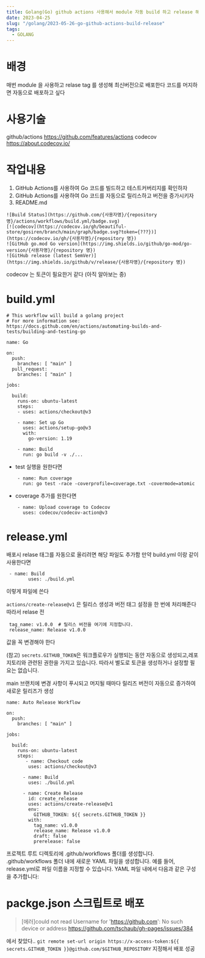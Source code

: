 ```yaml
---
title: Golang(Go) github actions 사용해서 module 자동 build 하고 release 해보자
date: 2023-04-25
slug: "/golang/2023-05-26-go-github-actions-build-release"
tags:
  - GOLANG
---
```


# 배경
매번 module 을 사용하고 relase tag 를 생성해 최신버전으로 배포한다
코드를 머지하면 자동으로  배포하고 싶다

# 사용기술
github/actions https://github.com/features/actions
codecov https://about.codecov.io/

# 작업내용
1. GitHub Actions를 사용하여 Go 코드를 빌드하고 테스트커버리지를 확인하자
2. GitHub Actions를 사용하여 Go 코드를 자동으로 릴리스하고 버전을 증가시키자
3. README.md
```
![Build Status](https://github.com/{사용자명}/{repository 명}/actions/workflows/build.yml/badge.svg)
[![codecov](https://codecov.io/gh/beautiful-store/gosiren/branch/main/graph/badge.svg?token={???})](https://codecov.io/gh/{사용자명}/{repository 명})
![GitHub go.mod Go version](https://img.shields.io/github/go-mod/go-version/{사용자명}/{repository 명})
![GitHub release (latest SemVer)](https://img.shields.io/github/v/release/{사용자명}/{repository 명})
```
codecov 는 토큰이 필요한거 같다 (아직 알아보는 중)

# build.yml
```
# This workflow will build a golang project
# For more information see: https://docs.github.com/en/actions/automating-builds-and-tests/building-and-testing-go

name: Go

on:
  push:
    branches: [ "main" ]
  pull_request:
    branches: [ "main" ]

jobs:

  build:
    runs-on: ubuntu-latest
    steps:
    - uses: actions/checkout@v3

    - name: Set up Go
      uses: actions/setup-go@v3
      with:
        go-version: 1.19

    - name: Build
      run: go build -v ./...
```
* test 실행을 원한다면
```
    - name: Run coverage
      run: go test -race -coverprofile=coverage.txt -covermode=atomic
```
* coverage 추가를 원한다면
```
    - name: Upload coverage to Codecov
      uses: codecov/codecov-action@v3
```
# release.yml
배포시 relase 태그를 자동으로 올리려면 해당 파일도 추가함
만약 build.yml 이랑 같이 사용한다면
```
 - name: Build
        uses: ./build.yml
```
이렇게 파일에 쓴다

`actions/create-release@v1` 은 릴리스 생성과 버전 태그 설정을 한 번에 처리해준다
따라서 relase 전
```
 tag_name: v1.0.0  # 릴리스 버전을 여기에 지정합니다.
 release_name: Release v1.0.0
```
값을 꼭 변경해야 한다

(참고)
`secrets.GITHUB_TOKEN`은 워크플로우가 실행되는 동안 자동으로 생성되고,레포지토리와 관련된 권한을 가지고 있습니다.
따라서 별도로 토큰을 생성하거나 설정할 필요는 없습니다.

main 브랜치에 변경 사항이 푸시되고 머지될 때마다 릴리즈 버전이 자동으로 증가하여 새로운 릴리즈가 생성

```
name: Auto Release Workflow

on:
  push:
    branches: [ "main" ]

jobs:

  build:
    runs-on: ubuntu-latest
    steps:
       - name: Checkout code
        uses: actions/checkout@v3

      - name: Build
        uses: ./build.yml

      - name: Create Release
        id: create_release
        uses: actions/create-release@v1
        env:
          GITHUB_TOKEN: ${{ secrets.GITHUB_TOKEN }}
        with:
          tag_name: v1.0.0
          release_name: Release v1.0.0
          draft: false
          prerelease: false

```

프로젝트 루트 디렉토리에 .github/workflows 폴더를 생성합니다.
.github/workflows 폴더 내에 새로운 YAML 파일을 생성합니다. 예를 들어, release.yml로 파일 이름을 지정할 수 있습니다.
YAML 파일 내에서 다음과 같은 구성을 추가합니다:

# packge.json 스크립트로 배포

> [에러]could not read Username for 'https://github.com': No such device or address
https://github.com/tschaub/gh-pages/issues/384

에서 찾았다..
`git remote set-url origin https://x-access-token:${{ secrets.GITHUB_TOKEN }}@github.com/$GITHUB_REPOSITORY`
지정해서 배포 성공

